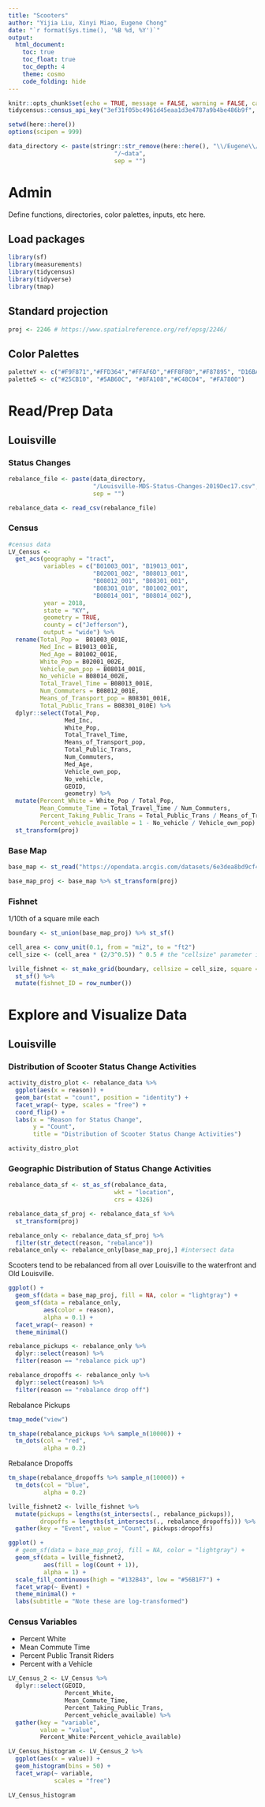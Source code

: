 ```yaml
---
title: "Scooters"
author: "Yijia Liu, Xinyi Miao, Eugene Chong"
date: "`r format(Sys.time(), '%B %d, %Y')`"
output:
  html_document:
    toc: true
    toc_float: true
    toc_depth: 4
    theme: cosmo
    code_folding: hide
---
```


```r
knitr::opts_chunk$set(echo = TRUE, message = FALSE, warning = FALSE, cache = TRUE)
tidycensus::census_api_key("3ef31f05bc4961d45eaa1d3e4787a9b4be486b9f", install = TRUE, overwrite = TRUE)

setwd(here::here())
options(scipen = 999)

data_directory <- paste(stringr::str_remove(here::here(), "\\/Eugene\\/Eugene - Practicum|\\/Ophelia\\/Ophelia - Practicum|\\/Xinyi\\/Xinyi - Practicum"), 
                              "/~data", 
                              sep = "")
```

# Admin

Define functions, directories, color palettes, inputs, etc here.

## Load packages

```r
library(sf)
library(measurements)
library(tidycensus)
library(tidyverse)
library(tmap)
```

## Standard projection

```r
proj <- 2246 # https://www.spatialreference.org/ref/epsg/2246/
```

## Color Palettes

```r
paletteY <- c("#F9F871","#FFD364","#FFAF6D","#FF8F80","#F87895", "D16BA5")
palette5 <- c("#25CB10", "#5AB60C", "#8FA108","#C48C04", "#FA7800")
```

# Read/Prep Data

## Louisville

### Status Changes

```r
rebalance_file <- paste(data_directory, 
                        "/Louisville-MDS-Status-Changes-2019Dec17.csv",
                        sep = "")

rebalance_data <- read_csv(rebalance_file)
```

### Census

```r
#census data
LV_Census <- 
  get_acs(geography = "tract", 
          variables = c("B01003_001", "B19013_001", 
                        "B02001_002", "B08013_001",
                        "B08012_001", "B08301_001", 
                        "B08301_010", "B01002_001",
                        "B08014_001", "B08014_002"), 
          year = 2018, 
          state = "KY", 
          geometry = TRUE, 
          county = c("Jefferson"),
          output = "wide") %>%
  rename(Total_Pop =  B01003_001E,
         Med_Inc = B19013_001E,
         Med_Age = B01002_001E,
         White_Pop = B02001_002E,
         Vehicle_own_pop = B08014_001E,
         No_vehicle = B08014_002E,
         Total_Travel_Time = B08013_001E,
         Num_Commuters = B08012_001E,
         Means_of_Transport_pop = B08301_001E,
         Total_Public_Trans = B08301_010E) %>%
  dplyr::select(Total_Pop, 
                Med_Inc, 
                White_Pop, 
                Total_Travel_Time,
                Means_of_Transport_pop, 
                Total_Public_Trans,
                Num_Commuters,
                Med_Age,
                Vehicle_own_pop,
                No_vehicle,
                GEOID, 
                geometry) %>%
  mutate(Percent_White = White_Pop / Total_Pop,
         Mean_Commute_Time = Total_Travel_Time / Num_Commuters,
         Percent_Taking_Public_Trans = Total_Public_Trans / Means_of_Transport_pop,
         Percent_vehicle_available = 1 - No_vehicle / Vehicle_own_pop) %>% 
  st_transform(proj)
```


### Base Map

```r
base_map <- st_read("https://opendata.arcgis.com/datasets/6e3dea8bd9cf49e6a764f7baa9141a95_30.geojson")

base_map_proj <- base_map %>% st_transform(proj)
```

### Fishnet

1/10th of a square mile each

```r
boundary <- st_union(base_map_proj) %>% st_sf()

cell_area <- conv_unit(0.1, from = "mi2", to = "ft2")
cell_size <- (cell_area * (2/3^0.5)) ^ 0.5 # the "cellsize" parameter is the distance between the centroids of each hexagonal cell.

lville_fishnet <- st_make_grid(boundary, cellsize = cell_size, square = FALSE) %>% 
  st_sf() %>% 
  mutate(fishnet_ID = row_number())
```


# Explore and Visualize Data

## Louisville

### Distribution of Scooter Status Change Activities

```r
activity_distro_plot <- rebalance_data %>% 
  ggplot(aes(x = reason)) +
  geom_bar(stat = "count", position = "identity") +
  facet_wrap(~ type, scales = "free") +
  coord_flip() +
  labs(x = "Reason for Status Change",
       y = "Count",
       title = "Distribution of Scooter Status Change Activities")

activity_distro_plot
```

### Geographic Distribution of Status Change Activities

```r
rebalance_data_sf <- st_as_sf(rebalance_data,
                              wkt = "location", 
                              crs = 4326)

rebalance_data_sf_proj <- rebalance_data_sf %>% 
  st_transform(proj)

rebalance_only <- rebalance_data_sf_proj %>% 
  filter(str_detect(reason, "rebalance"))
rebalance_only <- rebalance_only[base_map_proj,] #intersect data
```

Scooters tend to be rebalanced from all over Louisville to the waterfront and Old Louisville.

```r
ggplot() +
  geom_sf(data = base_map_proj, fill = NA, color = "lightgray") +
  geom_sf(data = rebalance_only, 
          aes(color = reason),
          alpha = 0.1) +
  facet_wrap(~ reason) +
  theme_minimal()
```


```r
rebalance_pickups <- rebalance_only %>% 
  dplyr::select(reason) %>% 
  filter(reason == "rebalance pick up")

rebalance_dropoffs <- rebalance_only %>% 
  dplyr::select(reason) %>% 
  filter(reason == "rebalance drop off")
```

Rebalance Pickups

```r
tmap_mode("view")

tm_shape(rebalance_pickups %>% sample_n(10000)) +
  tm_dots(col = "red",
          alpha = 0.2)
```

Rebalance Dropoffs

```r
tm_shape(rebalance_dropoffs %>% sample_n(10000)) +
  tm_dots(col = "blue",
          alpha = 0.2)
```



```r
lville_fishnet2 <- lville_fishnet %>% 
  mutate(pickups = lengths(st_intersects(., rebalance_pickups)),
         dropoffs = lengths(st_intersects(., rebalance_dropoffs))) %>% 
  gather(key = "Event", value = "Count", pickups:dropoffs)

ggplot() +
  # geom_sf(data = base_map_proj, fill = NA, color = "lightgray") +
  geom_sf(data = lville_fishnet2, 
          aes(fill = log(Count + 1)),
          alpha = 1) +
  scale_fill_continuous(high = "#132B43", low = "#56B1F7") +
  facet_wrap(~ Event) +
  theme_minimal() +
  labs(subtitle = "Note these are log-transformed")
```

### Census Variables

* Percent White
* Mean Commute Time
* Percent Public Transit Riders
* Percent with a Vehicle

```r
LV_Census_2 <- LV_Census %>% 
  dplyr::select(GEOID,
                Percent_White,
                Mean_Commute_Time,
                Percent_Taking_Public_Trans,
                Percent_vehicle_available) %>% 
  gather(key = "variable",
         value = "value",
         Percent_White:Percent_vehicle_available)

LV_Census_histogram <- LV_Census_2 %>% 
  ggplot(aes(x = value)) +
  geom_histogram(bins = 50) +
  facet_wrap(~ variable, 
             scales = "free")

LV_Census_histogram
```








